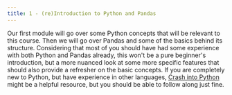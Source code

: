 ```yaml
---
title: 1 - (re)Introduction to Python and Pandas
---
```


Our first module will go over some Python concepts that will be relevant to this course. Then we will go over Pandas and some of the basics behind its structure. Considering that most of you should have had some experience with both Python and Pandas already, this won't be a pure beginner's introduction, but a more nuanced look at some more specific features that should also provide a refresher on the basic concepts. If you are completely new to Python, but have experience in other languages, [Crash into Python](https://stephensugden.com/crash_into_python/) might be a helpful resource, but you should be able to follow along just fine. 
